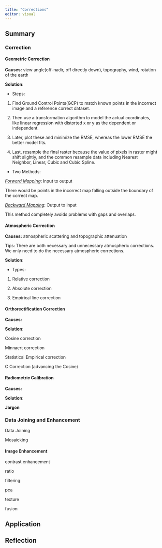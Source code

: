 ```yaml
---
title: "Corrections"
editor: visual
---
```


## Summary

### Correction

#### Geometric Correction

**Causes:** view angle(off-nadir, off directly down), topography, wind, rotation of the earth

**Solution:**

-   Steps:

1.  Find Ground Control Points(GCP) to match known points in the incorrect image and a reference correct dataset.

2.  Then use a transformation algorithm to model the actual coordinates, like linear regression with distorted x or y as the dependent or independent.

3.  Later, plot these and minimize the RMSE, whereas the lower RMSE the better model fits.

4.  Last, resample the final raster because the value of pixels in raster might shift slightly, and the common resample data including Nearest Neighbor, Linear, Cubic and Cubic Spline.

-   Two Methods:

[*Forward Mapping*]{.underline}: Input to output

There would be points in the incorrect map falling outside the boundary of the correct map.

[*Backward Mapping*]{.underline}: Output to input

This method completely avoids problems with gaps and overlaps.

#### Atmospheric Correction

**Causes:** atmospheric scattering and topographic attenuation

Tips: There are both necessary and unnecessary atmospheric corrections. We only need to do the necessary atmospheric corrections.

**Solution:**

-   Types:

1.  Relative correction

2.  Absolute correction

3.  Empirical line correction

#### Orthorectification Correction

**Causes:**

**Solution:**

Cosine correction

Minnaert correction

Statistical Empirical correction

C Correction (advancing the Cosine)

#### Radiometric Calibration

**Causes:**

**Solution:**

**Jargon**

### Data Joining and Enhancement

Data Joining

Mosaicking

#### Image Enhancement

contrast enhancement

ratio

filtering

pca

texture

fusion

## Application

## Reflection
